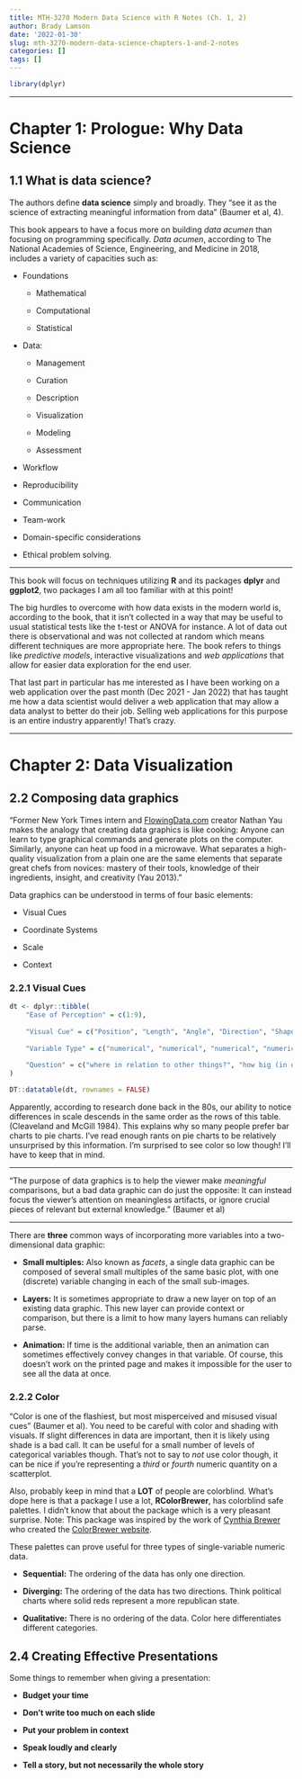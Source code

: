 ```yaml
---
title: MTH-3270 Modern Data Science with R Notes (Ch. 1, 2)
author: Brady Lamson
date: '2022-01-30'
slug: mth-3270-modern-data-science-chapters-1-and-2-notes
categories: []
tags: []
---
```


```r
library(dplyr)
```
***
# Chapter 1: Prologue: Why Data Science

## 1.1 What is data science?

The authors define **data science** simply and broadly. They "see it as the science of extracting meaningful information from data" (Baumer et al, 4).

This book appears to have a focus more on building *data acumen* than focusing on programming specifically. *Data acumen*, according to The National Academies of Science, Engineering, and Medicine in 2018, includes a variety of capacities such as:

-   Foundations

    -   Mathematical

    -   Computational

    -   Statistical

-   Data:

    -   Management

    -   Curation

    -   Description

    -   Visualization

    -   Modeling

    -   Assessment

-   Workflow

-   Reproducibility

-   Communication

-   Team-work

-   Domain-specific considerations

-   Ethical problem solving.

------------------------------------------------------------------------

This book will focus on techniques utilizing **R** and its packages **dplyr** and **ggplot2**, two packages I am all too familiar with at this point!

The big hurdles to overcome with how data exists in the modern world is, according to the book, that it isn't collected in a way that may be useful to usual statistical tests like the t-test or ANOVA for instance. A lot of data out there is observational and was not collected at random which means different techniques are more appropriate here. The book refers to things like *predictive models*, interactive visualizations and *web applications* that allow for easier data exploration for the end user.

That last part in particular has me interested as I have been working on a web application over the past month (Dec 2021 - Jan 2022) that has taught me how a data scientist would deliver a web application that may allow a data analyst to better do their job. Selling web applications for this purpose is an entire industry apparently! That's crazy.

------------------------------------------------------------------------

# Chapter 2: Data Visualization

## 2.2 Composing data graphics

"Former New York Times intern and [FlowingData.com](FlowingData.com) creator Nathan Yau makes the analogy that creating data graphics is like cooking: Anyone can learn to type graphical commands and generate plots on the computer. Similarly, anyone can heat up food in a microwave. What separates a high-quality visualization from a plain one are the same elements that separate great chefs from novices: mastery of their tools, knowledge of their ingredients, insight, and creativity (Yau 2013)."

Data graphics can be understood in terms of four basic elements:

-   Visual Cues

-   Coordinate Systems

-   Scale

-   Context

### 2.2.1 Visual Cues

```r
dt <- dplyr::tibble(
    "Ease of Perception" = c(1:9),
    
    "Visual Cue" = c("Position", "Length", "Angle", "Direction", "Shape", "Area", "Volume", "Shade", "Color"), 
    
    "Variable Type" = c("numerical", "numerical", "numerical", "numerical", "categorical", "numerical", "numerical", "either", "either"), 
    
    "Question" = c("where in relation to other things?", "how big (in one dimension)?", "how wide? parallel to something else?", "at what slope? in a time series, going up or down?", "belonging to which group?", "how big (in two dimensions)?", "how big (in three dimensions)?", "to what extent? how severely?", "to what extent? how severely?")
)
```

```r
DT::datatable(dt, rownames = FALSE)
```

Apparently, according to research done back in the 80s, our ability to notice differences in scale descends in the same order as the rows of this table. (Cleaveland and McGill 1984). This explains why so many people prefer bar charts to pie charts. I've read enough rants on pie charts to be relatively unsurprised by this information. I'm surprised to see color so low though! I'll have to keep that in mind.

------------------------------------------------------------------------

"The purpose of data graphics is to help the viewer make *meaningful* comparisons, but a bad data graphic can do just the opposite: It can instead focus the viewer's attention on meaningless artifacts, or ignore crucial pieces of relevant but external knowledge." (Baumer et al)

------------------------------------------------------------------------

There are **three** common ways of incorporating more variables into a two-dimensional data graphic:

-   **Small multiples:** Also known as *facets*, a single data graphic can be composed of several small multiples of the same basic plot, with one (discrete) variable changing in each of the small sub-images.

-   **Layers:**  It is sometimes appropriate to draw a new layer on top of an existing data graphic. This new layer can provide context or comparison, but there is a limit to how many layers humans can reliably parse.

-   **Animation:** If time is the additional variable, then an animation can sometimes effectively convey changes in that variable. Of course, this doesn’t work on the printed page and makes it impossible for the user to see all the data at once.

### 2.2.2 Color
"Color is one of the flashiest, but most misperceived and misused visual cues" (Baumer et al). You need to be careful with color and shading with visuals. If slight differences in data are important, then it is likely using shade is a bad call. It can be useful for a small number of levels of categorical variables though. That's not to say to *not* use color though, it can be nice if you're representing a *third* or *fourth* numeric quantity on a scatterplot.

Also, probably keep in mind that a **LOT** of people are colorblind. What's dope here is that a package I use a lot, **RColorBrewer**, has colorblind safe palettes. I didn't know that about the package which is a very pleasant surprise. Note: This package was inspired by the work of [Cynthia Brewer](https://en.wikipedia.org/wiki/Cynthia_Brewer) who created the [ColorBrewer website](https://colorbrewer2.org/#type=sequential&scheme=BuGn&n=3).

These palettes can prove useful for three types of single-variable numeric data.

- **Sequential:** The ordering of the data has only one direction.

- **Diverging:** The ordering of the data has two directions. Think political charts where solid reds represent a more republican state. 

- **Qualitative:** There is no ordering of the data. Color here differentiates different categories.

## 2.4 Creating Effective Presentations
Some things to remember when giving a presentation:

- **Budget your time**

- **Don't write too much on each slide**

- **Put your problem in context**

- **Speak loudly and clearly**

- **Tell a story, but not necessarily the whole story**